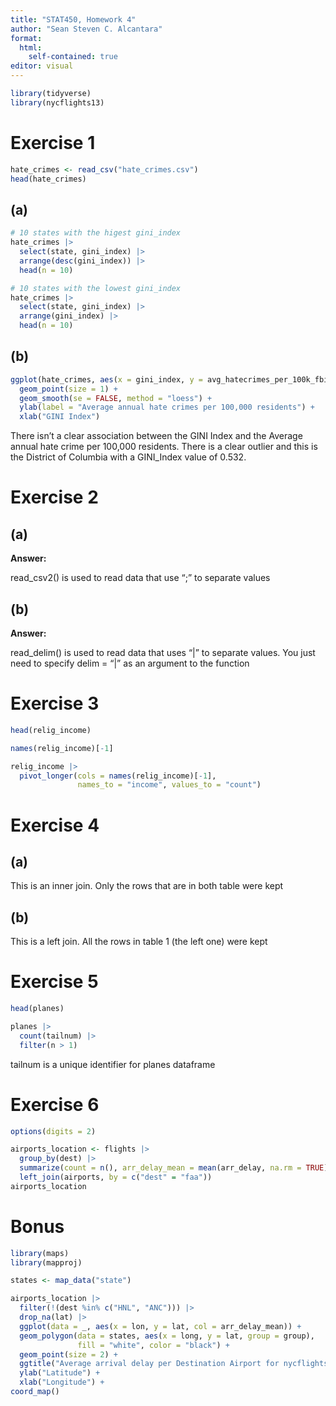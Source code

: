 ```yaml
---
title: "STAT450, Homework 4"
author: "Sean Steven C. Alcantara"
format: 
  html:
    self-contained: true
editor: visual
---
```


```r
library(tidyverse)
library(nycflights13)
```

# Exercise 1

```r
hate_crimes <- read_csv("hate_crimes.csv")
head(hate_crimes)
```

## (a)

```r
# 10 states with the higest gini_index
hate_crimes |> 
  select(state, gini_index) |> 
  arrange(desc(gini_index)) |>
  head(n = 10)
```

```r
# 10 states with the lowest gini_index
hate_crimes |> 
  select(state, gini_index) |> 
  arrange(gini_index) |>
  head(n = 10)
```

## (b)

```r
ggplot(hate_crimes, aes(x = gini_index, y = avg_hatecrimes_per_100k_fbi)) +
  geom_point(size = 1) +
  geom_smooth(se = FALSE, method = "loess") +
  ylab(label = "Average annual hate crimes per 100,000 residents") +
  xlab("GINI Index")
```

There isn't a clear association between the GINI Index and the Average annual hate crime per 100,000 residents. There is a clear outlier and this is the District of Columbia with a GINI_Index value of 0.532.

# Exercise 2

## (a)

**Answer:**

read_csv2() is used to read data that use ";" to separate values

## (b)

**Answer:**

read_delim() is used to read data that uses "\|" to separate values. You just need to specify delim = "\|" as an argument to the function

# Exercise 3

```r
head(relig_income)
```

```r
names(relig_income)[-1]
```

```r
relig_income |> 
  pivot_longer(cols = names(relig_income)[-1],
               names_to = "income", values_to = "count")
```

# Exercise 4

## (a)

This is an inner join. Only the rows that are in both table were kept

## (b)

This is a left join. All the rows in table 1 (the left one) were kept

# Exercise 5

```r
head(planes)
```

```r
planes |> 
  count(tailnum) |> 
  filter(n > 1)
```

tailnum is a unique identifier for planes dataframe

# Exercise 6

```r
options(digits = 2)
```

```r
airports_location <- flights |> 
  group_by(dest) |> 
  summarize(count = n(), arr_delay_mean = mean(arr_delay, na.rm = TRUE)) |> 
  left_join(airports, by = c("dest" = "faa"))
airports_location
```

# Bonus

```r
library(maps)
library(mapproj)

```

```r
states <- map_data("state")
```

```r
airports_location |> 
  filter(!(dest %in% c("HNL", "ANC"))) |> 
  drop_na(lat) |> 
  ggplot(data = _, aes(x = lon, y = lat, col = arr_delay_mean)) +
  geom_polygon(data = states, aes(x = long, y = lat, group = group),
               fill = "white", color = "black") +
  geom_point(size = 2) +
  ggtitle("Average arrival delay per Destination Airport for nycflights13") +
  ylab("Latitude") +
  xlab("Longitude") +
coord_map()
```
